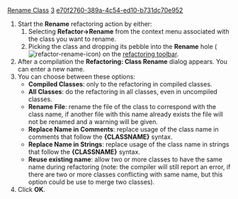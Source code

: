 [[Property:title|Rename Class]]
[[Property:weight|3]]
[[Property:uuid|e70f2760-389a-4c54-ed10-b731dc70e952]]
# Start the '''Rename''' refactoring action by either:
## Selecting '''Refactor->Rename''' from the context menu associated with the class you want to rename.
## Picking the class and dropping its pebble into the '''Rename''' hole ([[Image:refactor-rename-icon]]) on the [[Main toolbars|refactoring toolbar]].
# After a compilation the '''Refactoring: Class Rename''' dialog appears. You can enter a new name. 
# You can choose between these options: 
#*  '''Compiled Classes''': only to the refactoring in compiled classes. 
#*  '''All Classes''': do the refactoring in all classes, even in uncompiled classes. 
#*  '''Rename File''': rename the file of the class to correspond with the class name, if another file with this name already exists the file will not be renamed and a warning will be given. 
#*  '''Replace Name in Comments''': replace usage of the class name in comments that follow the '''{CLASSNAME}''' syntax. 
#*  '''Replace Name in Strings''': replace usage of the class name in strings that follow the '''{CLASSNAME}''' syntax. 
#* '''Reuse existing name''': allow two or more classes to have the same name during refactoring (note: the compiler will still report an error, if there are two or more classes conflicting with same name, but this option could be use to merge two classes).
# Click '''OK'''. 

